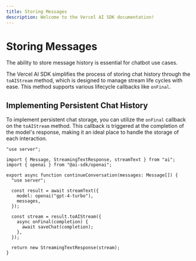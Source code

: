 ```yaml
---
title: Storing Messages
description: Welcome to the Vercel AI SDK documentation!
---
```


# Storing Messages

The ability to store message history is essential for chatbot use cases. 

The Vercel AI SDK simplifies the process of storing chat history through the `toAIStream` method, which is designed to manage stream life cycles with ease. This method supports various lifecycle callbacks like `onFinal`.

## Implementing Persistent Chat History
To implement persistent chat storage, you can utilize the `onFinal` callback on the `toAIStream` method. This callback is triggered at the completion of the model's response, making it an ideal place to handle the storage of each interaction.

```tsx highlight="14-18"
"use server";

import { Message, StreamingTextResponse, streamText } from "ai";
import { openai } from "@ai-sdk/openai";

export async function continueConversation(messages: Message[]) {
  "use server";

  const result = await streamText({
    model: openai("gpt-4-turbo"),
    messages,
  });

  const stream = result.toAIStream({
    async onFinal(completion) {
      await saveChat(completion);
    },
  });

  return new StreamingTextResponse(stream);
}
```
